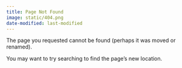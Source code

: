 ```yaml
---
title: Page Not Found
image: static/404.png
date-modified: last-modified
---
```


The page you requested cannot be found (perhaps it was moved or renamed).

You may want to try searching to find the page's new location.